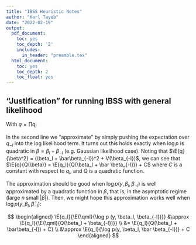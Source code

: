 ```yaml
---
title: "IBSS Heuristic Notes"
author: "Karl Tayeb"
date: "2022-02-19"
output:
  pdf_document:
    toc: yes
    toc_depth: '2'
    includes:
      in_header: "preamble.tex"
  html_document:
    toc: yes
    toc_depth: 2
    toc_float: yes
---
```



## "Justification" for running IBSS with general likelihood

With $q = \prod q_l$


\begin{align}
\Lsusie(q_l; q_{-l})
&= \E{q}{\log p(y, \beta_l, \beta_{-l} | X) - \log q} \\
&\approx \E{q_l}{\log p(y, \beta_l, \bar \beta_{-l}) - \log q_l} + C \\
&= \Lser(q_l, \bar \beta_{-l}) + H(q)
\end{align}

In the second line we "approximate" by simply pushing the expectation over $q_{-l}$ into the log likelihood term.
It turns out this holds exactly when $\log p$ is quadratic in $\beta = \beta_l + \beta_{-l}$
(e.g. Gaussian likelihood case). Noting that $\E{q}{\beta^2} = (\beta_l + \bar\beta_{-l})^2 + V(\beta_{-l})$, we can see that $\E{q}{Q(\beta)} = \E{q_l}{Q(\beta_l + \bar \beta_{-l})} + C$ where $C$ is a constant with respect to $q_l$, and $Q$ is a quadratic function.

The approximation should be good when $\log p(y, \beta_l, \beta_{-l})$ is well approximated by a quadratic function in $\beta$,
that is, in the asymptotic regime (large $n$ small $|\beta|$). Then, we might hope this approximation works well when $\log p(y, \beta_l, \bar\beta_{-l})$:

$$
\begin{aligned}
\E{q_l}{\E{\qml}{\log p (y, \beta_l, \beta_{-l})}} 
&\approx \E{q_l}{\E{\qml}{Q(\beta_l + \beta_{-l})}} \\
&= \E{q_l}{Q(\beta_l + \bar\beta_{-l}) + C} \\
&\approx \E{q_l}{\log p(y, \beta_l, \bar \beta_{-l})} + C
\end{aligned}
$$
